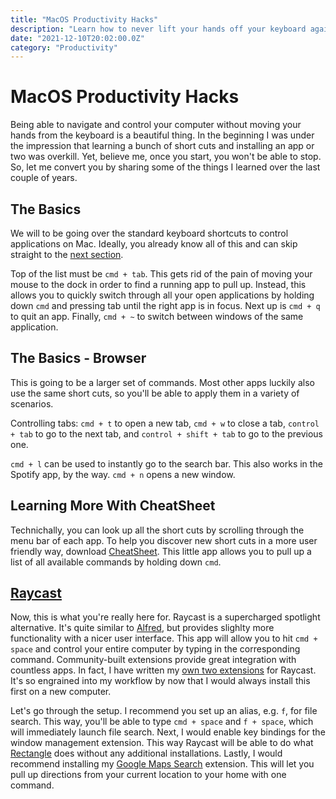 ```yaml
---
title: "MacOS Productivity Hacks"
description: "Learn how to never lift your hands off your keyboard again. Once you start using short cuts, you won't be able to stop."
date: "2021-12-10T20:02:00.0Z"
category: "Productivity"
---
```


# MacOS Productivity Hacks

Being able to navigate and control your computer without moving your hands from the keyboard is a beautiful thing.
In the beginning I was under the impression that learning a bunch of short cuts and installing an app or two was overkill.
Yet, believe me, once you start, you won't be able to stop. So, let me convert you by sharing some of the things I learned over
the last couple of years.

## The Basics

We will to be going over the standard keyboard shortcuts to control applications on Mac.
Ideally, you already know all of this and can skip straight to the [next section](#learn-more).

Top of the list must be `cmd + tab`. This gets rid of the pain of moving your mouse to the dock in order to find a running app to pull up.
Instead, this allows you to quickly switch through all your open applications by holding down `cmd` and pressing tab until the right app is in focus.
Next up is `cmd + q` to quit an app. Finally, `cmd + ~` to switch between windows of the same application.

## The Basics - Browser

This is going to be a larger set of commands. Most other apps luckily also use the same short cuts, so you'll be able to apply them in a variety of scenarios.

Controlling tabs: `cmd + t` to open a new tab, `cmd + w` to close a tab, `control + tab` to go to the next tab, and `control + shift + tab` to go to the previous one.

`cmd + l` can be used to instantly go to the search bar. This also works in the Spotify app, by the way. `cmd + n` opens a new window.

<a name="learn-more" />

## Learning More With CheatSheet

Technichally, you can look up all the short cuts by scrolling through the menu bar of each app.
To help you discover new short cuts in a more user friendly way, download [CheatSheet](https://www.mediaatelier.com/CheatSheet/).
This little app allows you to pull up a list of all available commands by holding down `cmd`.

## [Raycast](https://www.raycast.com)

Now, this is what you're really here for. Raycast is a supercharged spotlight alternative. It's quite similar to [Alfred](https://www.alfredapp.com/), but provides slighlty more functionality
with a nicer user interface. This app will allow you to hit `cmd + space` and control your entire computer by typing in the corresponding command. Community-built extensions
provide great integration with countless apps. In fact, I have written my [own two extensions](https://www.raycast.com/ratoru) for Raycast. It's so engrained into my workflow
by now that I would always install this first on a new computer.

Let's go through the setup. I recommend you set up an alias, e.g. `f`, for file search. This way, you'll be able to type `cmd + space` and `f + space`, which
will immediately launch file search. Next, I would enable key bindings for the window management extension. This way Raycast will be able to do what [Rectangle](https://rectangleapp.com/) does
without any additional installations. Lastly, I would recommend installing my [Google Maps Search](https://www.raycast.com/ratoru/google-maps-search) extension. This will let you pull up directions from your current location
to your home with one command.
